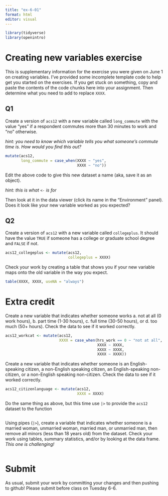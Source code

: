 ```yaml
---
title: "ex-6-01"
format: html
editor: visual
---
```


```r
library(tidyverse)
library(openintro)
```

# Creating new variables exercise

This is supplementary information for the exercise you were given on June 1 on creating variables. I've provided some incomplete template code to help get you started on the exercises. If you get stuck on something, copy and paste the contents of the code chunks here into your assignment. Then determine what you need to add to replace `XXXX`. 

## Q1

Create a version of `acs12` with a new variable called `long_commute` with the value "yes" if a respondent commutes more than 30 minutes to work and "no" otherwise.

*hint: you need to know which variable tells you what someone's commute time is. How would you find this out?*

```r
mutate(acs12, 
       long_commute = case_when(XXXX ~ "yes",
                                XXXX ~ "no"))
```

Edit the above code to give this new dataset a name (aka, save it as an object). 

*hint: this is what `<-` is for*

Then look at it in the data viewer (click its name in the "Environment" panel).
Does it look like your new variable worked as you expected?

## Q2

Create a version of `acs12` with a new variable called `collegeplus`.
It should have the value `TRUE` if someone has a college or graduate school degree and `FALSE` if not.

```r
acs12_collegeplus <- mutate(acs12,
                            collegeplus = XXXX)
```

Check your work by creating a table that shows you if your new variable maps onto the old variable in the way you expect.

```r
table(XXXX, XXXX, useNA = "always")
```

# Extra credit

Create a new variable that indicates whether someone works a.
not at all (0 work hours), b.
part time (1-30 hours), c.
full time (30-50 hours), or d.
too much (50+ hours).
Check the data to see if it worked correctly.

```r
acs12_workcat <- mutate(acs12,
                        XXXX = case_when(hrs_work == 0 ~ "not at all",
                                         XXXX ~ XXXX,
                                         XXXX ~ XXXX,
                                         XXXX ~ XXXX))
```

Create a new variable that indicates whether someone is an English-speaking citizen, a non-English speaking citizen, an English-speaking non-citizen, or a non-English speaking non-citizen.
Check the data to see if it worked correctly.

```r
acs12_citizenlanguage <- mutate(acs12,
                                XXXX = XXXX)
```

Do the same thing as above, but this time use `|>` to provide the `acs12` dataset to the function

```r

```

Using pipes (`|>`), create a variable that indicates whether someone is a married woman, unmarried woman, married man, or unmarried man, then remove all minors (less than 18 years old) from the dataset.
Check your work using tables, summary statistics, and/or by looking at the data frame.
*This one is challenging!*

```r

```

# Submit

As usual, submit your work by committing your changes and then pushing to github!
Please submit before class on Tuesday 6-6.
